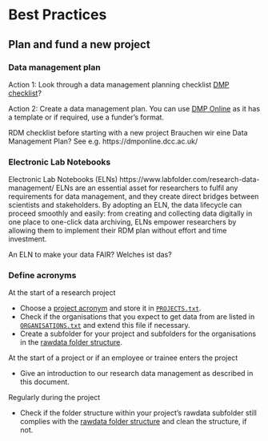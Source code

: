 # Best Practices {#best-practices}

## Plan and fund a new project

### Data management plan

Action 1: Look through a data management planning checklist 
[DMP checklist](http://www.dcc.ac.uk/resources/data-management-plans/checklist)?
  
Action 2: Create a data management plan. You can use [DMP Online](https://dmponline.dcc.ac.uk/) 
as it has a template or if required, use a funder's format.

RDM checklist before starting with a new project
Brauchen wir eine Data Management Plan? 
See e.g. https://dmponline.dcc.ac.uk/


### Electronic Lab Notebooks

Electronic Lab Notebooks (ELNs) https://www.labfolder.com/research-data-management/
ELNs are an essential asset for researchers to fulfil any requirements for data 
management, and they create direct bridges between scientists and stakeholders. 
By adopting an ELN, the data lifecycle can proceed smoothly and easily: from 
creating and collecting data digitally in one place to one-click data archiving, 
ELNs empower researchers by allowing them to implement their RDM plan without 
effort and time investment.

An ELN to make your data FAIR? Welches ist das?

### Define acronyms

At the start of a research project

* Choose a [project acronym](#project-acronyms) and store it in 
[`PROJECTS.txt`](#file-projects).
* Check if the organisations that you expect to get data from are listed in
[`ORGANISATIONS.txt`](#file-organisations) and extend this file if necessary.
* Create a subfolder for your project and subfolders for the organisations
in the [rawdata folder structure](#rawdata-folder-structure).

At the start of a project or if an employee or trainee enters the project

* Give an introduction to our research data management as described in this 
document.

Regularly during the project 

* Check if the folder structure within your project's rawdata subfolder still 
complies with the [rawdata folder structure](#rawdata-folder-structure) and 
clean the structure, if not.